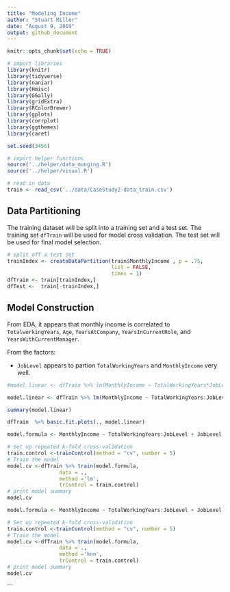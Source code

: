 ```yaml
---
title: "Modeling Income"
author: "Stuart Miller"
date: "August 9, 2019"
output: github_document
---
```


```r
knitr::opts_chunk$set(echo = TRUE)
```

```r


# import libraries
library(knitr)
library(tidyverse)
library(naniar)
library(Hmisc)
library(GGally)
library(gridExtra)
library(RColorBrewer)
library(gplots)
library(corrplot)
library(ggthemes)
library(caret)

set.seed(3456)

# import helper functions
source('../helper/data_munging.R')
source('../helper/visual.R')

# read in data
train <- read_csv('../data/CaseStudy2-data_train.csv')
```

## Data Partitioning

The training dataset will be split into a training set and a test set. The training set `dfTrain` will be used for model cross validation. The test set will be used for final model selection.

```r
# split off a test set
trainIndex <- createDataPartition(train$MonthlyIncome , p = .75, 
                                  list = FALSE, 
                                  times = 1)
dfTrain <- train[trainIndex,]
dfTest <-  train[-trainIndex,]
```

## Model Construction

From EDA, it appears that monthly income is correlated to `TotalworkingYears`, `Age`, `YearsAtCompany`, `YearsInCurrentRole`, and `YearsWithCurrentManager`.

From the factors:

* `JobLevel` appears to partion `TotalWorkingYears` and `MonthlyIncome` very well.


```r
#model.linear <- dfTrain %>% lm(MonthlyIncome ~ TotalWorkingYears*JobLevel + JobLevel, data = .)

model.linear <- dfTrain %>% lm(MonthlyIncome ~ TotalWorkingYears:JobLevel + JobLevel + JobRole, data = .)

summary(model.linear)

dfTrain  %>% basic.fit.plots(., model.linear)
```


```r

model.formula <- MonthlyIncome ~ TotalWorkingYears:JobLevel + JobLevel + TotalWorkingYears:JobRole

# Set up repeated k-fold cross-validation
train.control <-trainControl(method = "cv", number = 5)
# Train the model
model.cv <-dfTrain %>% train(model.formula,
                 data = .,
                 method ='lm',
                 trControl = train.control)
# print model summary
model.cv
```

```r
model.formula <- MonthlyIncome ~ TotalWorkingYears:JobLevel + JobLevel + TotalWorkingYears:JobRole

# Set up repeated k-fold cross-validation
train.control <-trainControl(method = "cv", number = 5)
# Train the model
model.cv <-dfTrain %>% train(model.formula,
                 data = .,
                 method ='knn',
                 trControl = train.control)
# print model summary
model.cv
```
```


